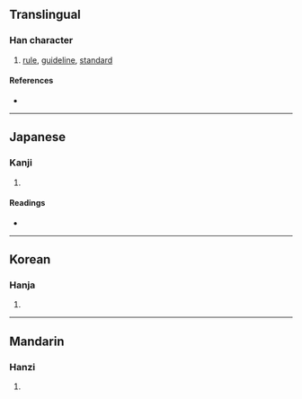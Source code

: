 {{character info/new}}
{{also|準}}
==Translingual==

===Han character===
{{Han char|rn=15|rad=冫|as=10|sn=12|four=|canj=IGJ|ids=⿱准十}}

# [[rule]], [[guideline]], [[standard]]

====References====
* {{Han ref|kx=0133.211|dkj=01695|hdz=10300.040|uh=51D6|ud=20950}}

----

==Japanese==

===Kanji===
{{ja-kanji|grade=|rs=冫10}}

# {{defn|lang=ja|sort=冫10}}

====Readings====
* {{ja-readings|on=[[じゅん]] (jun), [[せつ]] (setsu)|kun=[[ひとしい]] (hitoshii), [[みずもり]] (mizumori), [[のり]] (nori)}}

----

==Korean==

===Hanja===
{{ko-hanja|hangeul=준|rv=jun|mr=chun}}

# {{defn|lang=ko|sort=冫10}}

----

==Mandarin==

===Hanzi===
{{cmn-hanzi|pin=[[zhǔn]] ([[zhun3]])|wg=<sup>3</sup>}}

# {{defn|lang=cmn|sort=冫10}}